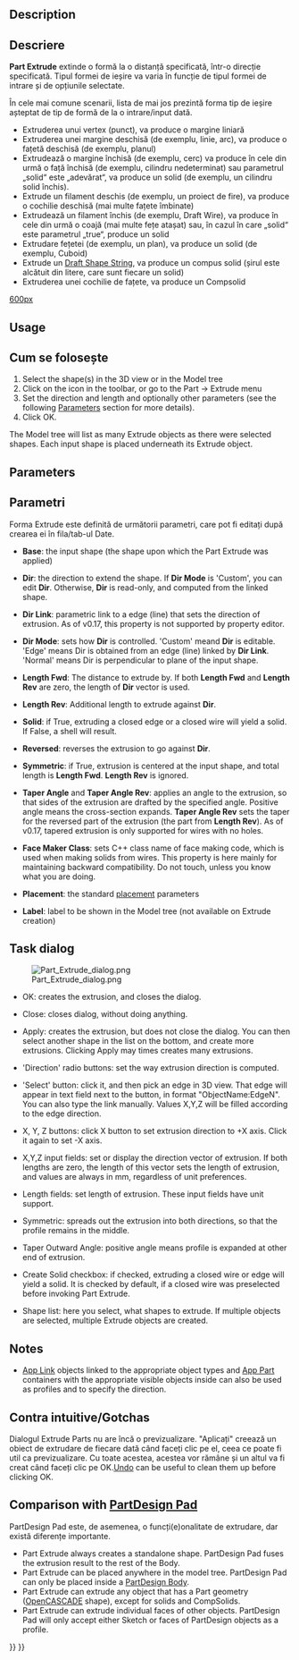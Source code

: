 <languages/>
{{Docnav
|[[Part_Builder|Builder]]
|[[Part_Revolve|Revolve]]
|[[Part_Workbench|Part]]
|IconL=Part_Builder.svg
|IconR=Part_Revolve.svg
|IconC=Workbench_Part.svg
}}

<div class="mw-translate-fuzzy">
{{GuiCommand|Name=Part Extrude|MenuLocation=Part → Extrude|Workbenches=[[Part_Workbench|Part]]|SeeAlso=}}
</div>

== Description ==

<div class="mw-translate-fuzzy">
== Descriere ==
'''Part Extrude''' extinde o formă la o distanță specificată, într-o direcție specificată. Tipul formei de ieșire va varia în funcție de tipul formei de intrare și de opțiunile selectate.
</div>

<div class="mw-translate-fuzzy">
În cele mai comune scenarii, lista de mai jos prezintă forma tip de ieșire așteptat de tip de formă de la o  intrare/input dată.
* Extruderea unui vertex (punct), va produce o margine liniară
* Extruderea unei margine deschisă (de exemplu, linie, arc), va produce o fațetă deschisă (de exemplu, planul)
* Extrudează o margine închisă (de exemplu, cerc) va produce în cele din urmă o față închisă (de exemplu, cilindru nedeterminat) sau parametrul „solid“ este „adevărat“, va produce un solid (de exemplu, un cilindru solid închis).
* Extrude un filament deschis (de exemplu, un proiect de fire), va produce o cochilie deschisă (mai multe fațete îmbinate)
* Extrudează un filament închis (de exemplu, Draft Wire), va produce în cele din urmă o coajă (mai multe fețe atașat) sau, în cazul în care „solid“ este parametrul „true“, produce un solid
* Extrudare fețetei (de exemplu, un plan), va produce un solid (de exemplu, Cuboid)
* Extrude un [[Draft_ShapeString |Draft Shape String]], va produce un compus solid (șirul  este alcătuit din litere, care sunt fiecare un solid)
* Extruderea unei cochilie de fațete, va produce un Compsolid
</div>

[[image:Part_Extrude_demo.png|600px]]
{{Caption|Examples of extrusion}}

==Usage==

<div class="mw-translate-fuzzy">
== Cum se folosește ==
# Select the shape(s) in the 3D view or in the Model tree
# Click on the {{KEY|[[Image:Part_Extrude.png|16px]] '''Extrude'''}} icon in the toolbar, or go to the Part → Extrude menu
# Set the direction and length and optionally other parameters (see the following [[#Parameters|Parameters]] section for more details).
# Click OK.
</div>

<div class="mw-translate-fuzzy">
The Model tree will list as many Extrude objects as there were selected shapes. Each input shape is placed underneath its Extrude object.
</div>

== Parameters ==

<div class="mw-translate-fuzzy">
== Parametri ==
Forma Extrude este definită de următorii parametri, care pot fi editați după crearea ei în fila/tab-ul Date.
</div>  

<div class="mw-translate-fuzzy">
*'''Base''': the input shape (the shape upon which the Part Extrude was applied)
</div>

*'''Dir''': the direction to extend the shape. If '''Dir Mode''' is 'Custom', you can edit '''Dir'''. Otherwise, '''Dir''' is read-only, and computed from the linked shape.

<div class="mw-translate-fuzzy">
*'''Dir Link''': parametric link to a edge (line) that sets the direction of extrusion. As of v0.17, this property is not supported by property editor.
</div>

<div class="mw-translate-fuzzy">
*'''Dir Mode''': sets how '''Dir''' is controlled. 'Custom' meand '''Dir''' is editable. 'Edge' means Dir is obtained from an edge (line) linked by '''Dir Link'''. 'Normal' means Dir is perpendicular to plane of the input shape.
</div>

*'''Length Fwd''': The distance to extrude by. If both '''Length Fwd''' and '''Length Rev''' are zero, the length of '''Dir''' vector is used.

*'''Length Rev''': Additional length to extrude against '''Dir'''.

*'''Solid''': if True, extruding a closed edge or a closed wire will yield a solid. If False, a shell will result.

*'''Reversed''': reverses the extrusion to go against '''Dir'''.

*'''Symmetric''': if True, extrusion is centered at the input shape, and total length is '''Length Fwd'''. '''Length Rev''' is ignored.

<div class="mw-translate-fuzzy">
*'''Taper Angle''' and '''Taper Angle Rev''': applies an angle to the extrusion, so that sides of the extrusion are drafted by the specified angle. Positive angle means the cross-section expands. '''Taper Angle Rev''' sets the taper for the reversed part of the extrusion (the part from '''Length Rev'''). As of v0.17, tapered extrusion is only supported for wires with no holes.
</div> 

*'''Face Maker Class''': sets C++ class name of face making code, which is used when making solids from wires. This property is here mainly for maintaining backward compatibility. Do not touch, unless you know what you are doing.

<div class="mw-translate-fuzzy">
*'''Placement''': the standard [[Placement|placement]] parameters
</div>

<div class="mw-translate-fuzzy">
*'''Label''': label to be shown in the Model tree (not available on Extrude creation)
</div>

== Task dialog ==

[[Image:Part_Extrude_dialog.png|thumb|right]]

<div class="mw-translate-fuzzy">
* OK: creates the extrusion, and closes the dialog.
</div>

<div class="mw-translate-fuzzy">
* Close: closes dialog, without doing anything.
</div>

<div class="mw-translate-fuzzy">
* Apply: creates the extrusion, but does not close the dialog. You can then select another shape in the list on the bottom, and create more extrusions. Clicking Apply may times creates many extrusions.
</div>

* 'Direction' radio buttons: set the way extrusion direction is computed. 

<div class="mw-translate-fuzzy">
* 'Select' button: click it, and then pick an edge in 3D view. That edge will appear in text field next to the button, in format "ObjectName:EdgeN". You can also type the link manually. Values X,Y,Z will be filled according to the edge direction.
</div>

<div class="mw-translate-fuzzy">
* X, Y, Z buttons: click X button to set extrusion direction to +X axis. Click it again to set -X axis.
</div> 

<div class="mw-translate-fuzzy">
* X,Y,Z input fields: set or display the direction vector of extrusion. If both lengths are zero, the length of this vector sets the length of extrusion, and values are always in mm, regardless of unit preferences.
</div>

* Length fields: set length of extrusion. These input fields have unit support.

* Symmetric: spreads out the extrusion into both directions, so that the profile remains in the middle.

* Taper Outward Angle: positive angle means profile is expanded at other end of extrusion.

* Create Solid checkbox: if checked, extruding a closed wire or edge will yield a solid. It is checked by default, if a closed wire was preselected before invoking Part Extrude.

* Shape list: here you select, what shapes to extrude. If multiple objects are selected, multiple Extrude objects are created.

== Notes ==

* [[App_Link|App Link]] objects linked to the appropriate object types and [[App_Part|App Part]] containers with the appropriate visible objects inside can also be used as profiles and to specify the direction. {{Version|0.20}}

<div class="mw-translate-fuzzy">
== Contra intuitive/Gotchas ==
Dialogul Extrude Parts nu are încă o previzualizare. "Aplicați" creează un obiect de extrudare de fiecare dată când faceți clic pe el, ceea ce poate fi util ca previzualizare. Cu toate acestea, acestea vor rămâne și un altul va fi creat când faceți clic pe OK.[[Std Undo|Undo]] can be useful to clean them up before clicking OK.
</div>

<span id="Comparison_with_PartDesign_Pad"></span>
<div class="mw-translate-fuzzy">
== Comparison with [[PartDesign Pad]] ==
</div>

<div class="mw-translate-fuzzy">
PartDesign Pad este, de asemenea, o funcți(e)onalitate de extrudare, dar există diferențe importante.
</div>

* Part Extrude always creates a standalone shape. PartDesign Pad fuses the extrusion result to the rest of the Body.
* Part Extrude can be placed anywhere in the model tree. PartDesign Pad can only be placed inside a [[PartDesign_Body|PartDesign Body]].
* Part Extrude can extrude any object that has a Part geometry ([[OpenCASCADE|OpenCASCADE]] shape), except for solids and CompSolids.
* Part Extrude can extrude individual faces of other objects. PartDesign Pad will only accept either Sketch or faces of PartDesign objects as a profile.


{{Docnav
|[[Part_Builder|Builder]]
|[[Part_Revolve|Revolve]]
|[[Part_Workbench|Part]]
|IconL=Part_Builder.svg
|IconR=Part_Revolve.svg
|IconC=Workbench_Part.svg
}}

{{Part_Tools_navi{{#translation:}}}}
{{Userdocnavi{{#translation:}}}}